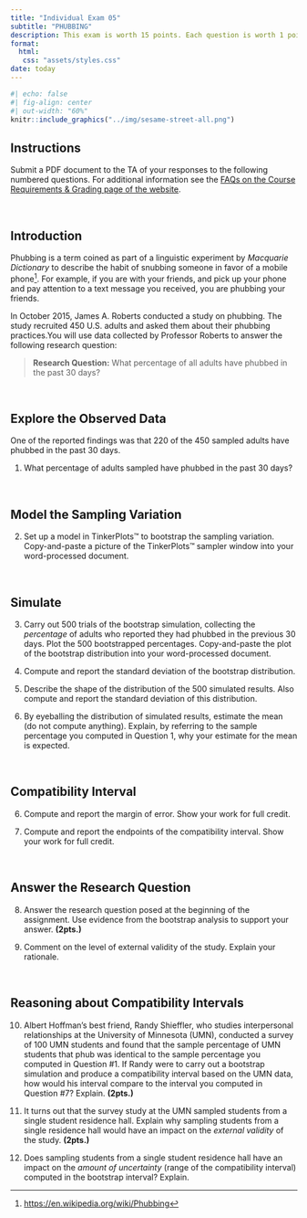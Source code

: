 ```yaml
---
title: "Individual Exam 05"
subtitle: "PHUBBING"
description: This exam is worth 15 points. Each question is worth 1 point unless otherwise noted. <br /><br /> *Copyright EPSY 3264, 2024*
format:
  html:
   css: "assets/styles.css"
date: today
---
```


```r
#| echo: false
#| fig-align: center
#| out-width: "60%"
knitr::include_graphics("../img/sesame-street-all.png")
```


## Instructions

Submit a PDF document to the TA of your responses to the following numbered questions. For additional information see the [FAQs on the Course Requirements &amp; Grading page of the website](../grading.html#faqs).

<br />


## Introduction

Phubbing is a term coined as part of a linguistic experiment by *Macquarie Dictionary* to describe the habit of snubbing someone in favor of a mobile phone^[<https://en.wikipedia.org/wiki/Phubbing>]. For example, if you are with your friends, and pick up your phone and pay attention to a text message you received, you are phubbing your friends. 

In October 2015, James A. Roberts conducted a study on phubbing. The study recruited 450 U.S. adults and asked them about their phubbing practices.You will use data collected by Professor Roberts to answer the following research question:

> **Research Question:** What percentage of all adults have phubbed in the past 30 days?

<br />


## Explore the Observed Data

One of the reported findings was that 220 of the 450 sampled adults have phubbed in the past 30 days.

1.	What percentage of adults sampled have phubbed in the past 30 days? 

<br />


## Model the Sampling Variation

2. Set up a model in TinkerPlots&trade; to bootstrap the sampling variation. Copy-and-paste a picture of the TinkerPlots&trade; sampler window into your word-processed document. 

<br />


## Simulate


3. Carry out 500 trials of the bootstrap simulation, collecting the *percentage* of adults who reported they had phubbed in the previous 30 days. Plot the 500 bootstrapped percentages. Copy-and-paste the plot of the bootstrap distribution into your word-processed document. 

4.	Compute and report the standard deviation of the bootstrap distribution. 

10.	Describe the shape of the distribution of the 500 simulated results. Also compute and report the standard deviation of this distribution.  

11. By eyeballing the distribution of simulated results, estimate the mean (do not compute anything). Explain, by referring to the sample percentage you computed in Question 1, why your estimate for the mean is expected.

<br />


## Compatibility Interval

6. Compute and report the margin of error. Show your work for full credit.

7. Compute and report the endpoints of the compatibility interval. Show your work for full credit. 

<br />


## Answer the Research Question

8. Answer the research question posed at the beginning of the assignment. Use evidence from the bootstrap analysis to support your answer. **(2pts.)**

9. Comment on the level of external validity of the study. Explain your rationale.

<br />


## Reasoning about Compatibility Intervals

10.	Albert Hoffman's best friend, Randy Shieffler, who studies interpersonal relationships at the  University of Minnesota (UMN), conducted a survey of 100 UMN students and found that the sample percentage of UMN students that phub was identical to the sample percentage you computed in Question #1. If Randy were to carry out a bootstrap simulation and produce a compatibility interval based on the UMN data, how would his interval compare to the interval you computed in Question #7? Explain. **(2pts.)**

11.	It turns out that the survey study at the UMN sampled students from a single student residence hall. Explain why sampling students from a single residence hall would have an impact on the *external validity* of the study. **(2pts.)**

12.	Does sampling students from a single student residence hall have an impact on the *amount of uncertainty* (range of the compatibility interval) computed in the bootstrap interval? Explain. 


